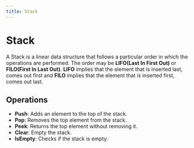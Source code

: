 ```yaml
---
title: Stack
---
```


# Stack

A Stack is a linear data structure that follows a particular order in which the operations are performed.
The order may be **LIFO(Last In First Out)** or **FILO(First In Last Out)**.
**LIFO** implies that the element that is inserted last, comes out first and **FILO** implies that the element that is inserted first, comes out last.

## Operations

- **Push**: Adds an element to the top of the stack.
- **Pop**: Removes the top element from the stack.
- **Peek**: Returns the top element without removing it.
- **Clear**: Empty the stack.
- **IsEmpty**: Checks if the stack is empty.
